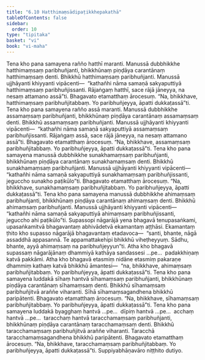 ```yaml
---
title: "6.10 Hatthimaṃsādipaṭikkhepakathā"
tableOfContents: false
sidebar:
  order: 10
type: "tipitaka"
basket: "vi"
book: "vi-maha"
---
```



<DynamicBreadcrumb />

<Division number="281" book="vi-maha" e="ch" v="3" p="312">

<Paragraph number="1271" book="vi-maha">
Tena kho pana samayena rañño hatthī maranti. Manussā dubbhikkhe hatthimaṃsaṃ paribhuñjanti, bhikkhūnaṃ piṇḍāya carantānaṃ hatthimaṃsaṃ denti. Bhikkhū hatthimaṃsaṃ paribhuñjanti. Manussā ujjhāyanti khiyyanti vipācenti—  “kathañhi nāma samaṇā sakyaputtiyā hatthimaṃsaṃ paribhuñjissanti. Rājaṅgaṃ hatthī, sace rājā jāneyya, na nesaṃ attamano assā”ti. Bhagavato etamatthaṃ ārocesuṃ. “Na, bhikkhave, hatthimaṃsaṃ paribhuñjitabbaṃ. Yo paribhuñjeyya, āpatti dukkaṭassā”ti.
</Paragraph>

<Paragraph number="1272" book="vi-maha">
Tena kho pana samayena rañño assā maranti. Manussā dubbhikkhe assamaṃsaṃ paribhuñjanti, bhikkhūnaṃ piṇḍāya carantānaṃ assamaṃsaṃ denti. Bhikkhū assamaṃsaṃ paribhuñjanti. Manussā ujjhāyanti khiyyanti vipācenti—  “kathañhi nāma samaṇā sakyaputtiyā assamaṃsaṃ paribhuñjissanti. Rājaṅgaṃ assā, sace rājā jāneyya, na nesaṃ attamano assā”ti. Bhagavato etamatthaṃ ārocesuṃ. “Na, bhikkhave, assamaṃsaṃ paribhuñjitabbaṃ. Yo paribhuñjeyya, āpatti dukkaṭassā”ti.
</Paragraph>

<Paragraph number="1273" book="vi-maha">
Tena kho pana samayena manussā dubbhikkhe sunakhamaṃsaṃ paribhuñjanti, bhikkhūnaṃ piṇḍāya carantānaṃ sunakhamaṃsaṃ denti. Bhikkhū sunakhamaṃsaṃ paribhuñjanti. Manussā ujjhāyanti khiyyanti vipācenti—  “kathañhi nāma samaṇā sakyaputtiyā sunakhamaṃsaṃ paribhuñjissanti, jeguccho sunakho paṭikūlo”ti. Bhagavato etamatthaṃ ārocesuṃ. “Na, bhikkhave, sunakhamaṃsaṃ paribhuñjitabbaṃ. Yo paribhuñjeyya, āpatti dukkaṭassā”ti.
</Paragraph>

<Paragraph number="1274" book="vi-maha">
Tena kho pana samayena manussā dubbhikkhe ahimaṃsaṃ paribhuñjanti, bhikkhūnaṃ piṇḍāya carantānaṃ ahimaṃsaṃ denti. Bhikkhū ahimaṃsaṃ paribhuñjanti. Manussā ujjhāyanti khiyyanti vipācenti—  “kathañhi nāma samaṇā sakyaputtiyā ahimaṃsaṃ paribhuñjissanti, jeguccho ahi paṭikūlo”ti. Supassopi nāgarājā yena bhagavā tenupasaṅkami, upasaṅkamitvā bhagavantaṃ abhivādetvā ekamantaṃ aṭṭhāsi. Ekamantaṃ ṭhito kho supasso nāgarājā bhagavantaṃ etadavoca—  “santi, bhante, nāgā assaddhā appasannā. Te appamattakehipi bhikkhū viheṭheyyuṃ. Sādhu, bhante, ayyā ahimaṃsaṃ na paribhuñjeyyun”ti. Atha kho bhagavā supassaṃ nāgarājānaṃ dhammiyā kathāya sandassesi …pe…  padakkhiṇaṃ katvā pakkāmi. Atha kho bhagavā etasmiṃ nidāne etasmiṃ pakaraṇe dhammiṃ kathaṃ katvā bhikkhū āmantesi—  “na, bhikkhave, ahimaṃsaṃ paribhuñjitabbaṃ. Yo paribhuñjeyya, āpatti dukkaṭassā”ti.
</Paragraph>

<Paragraph number="1275" book="vi-maha">
Tena kho pana samayena luddakā sīhaṃ hantvā sīhamaṃsaṃ paribhuñjanti, bhikkhūnaṃ piṇḍāya carantānaṃ sīhamaṃsaṃ denti. Bhikkhū sīhamaṃsaṃ paribhuñjitvā araññe viharanti. Sīhā sīhamaṃsagandhena bhikkhū paripātenti. Bhagavato etamatthaṃ ārocesuṃ. “Na, bhikkhave, sīhamaṃsaṃ paribhuñjitabbaṃ. Yo paribhuñjeyya, āpatti dukkaṭassā”ti.
</Paragraph>

<Paragraph number="1276" book="vi-maha">
Tena kho pana samayena luddakā byagghaṃ hantvā …pe…  dīpiṃ hantvā …pe…  acchaṃ hantvā …pe…  taracchaṃ hantvā taracchamaṃsaṃ paribhuñjanti, bhikkhūnaṃ piṇḍāya carantānaṃ taracchamaṃsaṃ denti. Bhikkhū taracchamaṃsaṃ paribhuñjitvā araññe viharanti. Taracchā taracchamaṃsagandhena bhikkhū paripātenti. Bhagavato etamatthaṃ ārocesuṃ. “Na, bhikkhave, taracchamaṃsaṃ paribhuñjitabbaṃ. Yo paribhuñjeyya, āpatti dukkaṭassā”ti.

</Paragraph>
</Division>

<Paragraph number="1277" type="center" book="vi-maha">
Suppiyabhāṇavāro niṭṭhito dutiyo.
</Paragraph>